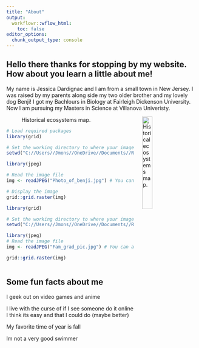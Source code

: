 ---
title: "About"
output:
  workflowr::wflow_html:
    toc: false
editor_options:
  chunk_output_type: console
---

## Hello there thanks for stopping by my website. How about you learn a little about me!


My name is Jessica Dardignac and I am from a small town in New Jersey. I was raised by my parents along side my two older brother and my lovely dog Benji! I got my Bachlours in Biology at Fairleigh Dickenson University. Now I am pursuing my Masters in Science at Villanova Univeristy. 

![Historical ecosystems map.](images/bps.jpg){style="float:right; margin-left: 5%; fig-align:right; width:25%;" fig-alt="\"Historical ecosystems map of a large region in the western United States."}

```{r echo=FALSE}
# Load required packages
library(grid)

# Set the working directory to where your image is located
setwd("C://Users//Jmons//OneDrive//Documents//R-Class work//Photos")

library(jpeg)

# Read the image file
img <- readJPEG("Photo_of_benji.jpg") # You can also use readJPEG() for JPEG files or readTIFF() for TIFF files

# Display the image
grid::grid.raster(img)

```
```{r echo=FALSE}
library(grid)

# Set the working directory to where your image is located
setwd("C://Users//Jmons//OneDrive//Documents//R-Class work//Photos")

library(jpeg)
# Read the image file
img <- readJPEG("Fam_grad_pic.jpg") # You can also use readJPEG() for JPEG files or readTIFF() for TIFF files

grid::grid.raster(img)
```
```{r}

```


## Some fun facts about me

I geek out on video games and anime

I live with the curse of if I see someone do it online I think its easy and that I could do (maybe better)

My favorite time of year is fall

Im not a very good swimmer

